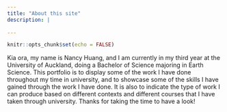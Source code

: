 ```yaml
---
title: "About this site"
description: | 
  
---
```


```r
knitr::opts_chunk$set(echo = FALSE)
```

Kia ora, my name is Nancy Huang, and I am currently in my third year at the University of Auckland, doing a Bachelor of Science majoring in Earth Science. This portfolio is to display some of the work I have done throughout my time in university, and to showcase some of the skills I have gained through the work I have done. It is also to indicate the type of work I can produce based on different contexts and different courses that I have taken through university. Thanks for taking the time to have a look!